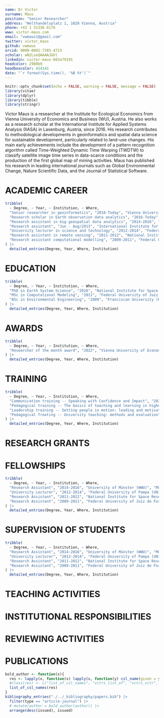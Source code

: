 ```yaml
---
name: Dr Victor
surname: Maus
position: "Senior Researcher"
address: "Welthandelsplatz 1, 1020 Vienna, Austria"
phone: +43 1 31336 6176
www: victor-maus.com
email: "vwmaus1@gmail.com"
twitter: victor_maus
github: vwmaus
orcid: 0000-0002-7385-4723
scholar: wN2LseQAAAAJ&hl
linkedin: victor-maus-083a79191
headcolor: 2980b9
headboxcolor: 414141
date: "`r format(Sys.time(), '%B %Y')`"
---
```


```r
knitr::opts_chunk$set(echo = FALSE, warning = FALSE, message = FALSE)
library(vitae)
library(dplyr)
library(tibble)
library(stringr)
```

Victor Maus is a researcher at the Institute for Ecological Economics from Vienna University of Economics and Business (WU), Austria. He also works as a research scholar at the International Institute for Applied Systems Analysis (IIASA) in Laxenburg, Austria, since 2016. His research contributes to methodological developments in geoinformatics and spatial data science for sustainable development, particularly related to land-use changes. His main early achievements include the development of a pattern recognition algorithm called Time-Weighted Dynamic Time Warping (TWDTW) to classify satellite image time series in data-scarce conditions and the production of the first global map of mining activities. Maus has published his research in leading international journals such as Global Environmental Change, Nature Scientific Data, and the Journal of Statistical Software.

# ACADEMIC CAREER

```r
tribble(
  ~ Degree, ~ Year, ~ Institution, ~ Where,
  "Senior researcher in geoinformatics", "2018-Today", "Vienna University of Economics and Business (WU)", "Vienna, Austria",
  "Research scholar in Earth observation data analytics", "2016-Today", "International Institute for Applied Systems Analysis (IIASA)", "Laxenburg, Austria",
  "Research assistant in big geospatial data analytics", "2014-2016", "University of Münster (WWU)", "Münster, Germany",
  "Research assistant", "Jun - Aug/2013", "International Institute for Applied Systems Analysis (IIASA), Young Scientist Summer Program (YSSP)", "Laxenburg, Austria",
  "University lecturer in science and technology", "2012-2014", "Federal University of Pampa (UNIPAMPA)", "Itaqui, Brazil",
  "Research assistant in remote sensing", "2011-2012", "National Institute for Space Research (INPE)", "São José dos Campos, Brazil",
  "Research assistant computational modelling", "2009-2011", "Federal University of Juiz de Fora (UFJF)", "Juiz de Fora, Brazil"
) |> 
  detailed_entries(Degree, Year, Where, Institution)
```

# EDUCATION

```r
tribble(
  ~ Degree, ~ Year, ~ Institution, ~ Where,
  "PhD in Earth System Science", "2016", "National Institute for Space Research (INPE)", "São José dos Campos, Brazil",
  "MSc in Computational Modeling", "2011", "Federal University of Juiz de Fora (UFJF)", "Juiz de Fora, Brazil",
  "BSc in Environmental Engineering", "2009", "Franciscan University (UFN)", "Santa Maria, Brazil"
) |> 
  detailed_entries(Degree, Year, Where, Institution)
```

# AWARDS

```r
tribble(
  ~ Degree, ~ Year, ~ Institution, ~ Where,
  "Researcher of the month award", "2022", "Vienna University of Economics and Business (WU)", "Vienna, Austria" #"\\\\url{https://www.wu.ac.at/en/research/research-portal/news/details-news/detail/mining-poses-danger-to-the-climate-and-biodiversity}"
) |> 
  detailed_entries(Degree, Year, Where, Institution)
```


# TRAINING

```r
tribble(
  ~ Degree, ~ Year, ~ Institution, ~ Where,
  "Communication training -- Speaking with Confidence and Impact", "2020", "Vienna University of Economics and Business (WU)", "Vienna, Austria",
  "Pedagogical training -- The basics of teaching and learning in higher education", "2019", "Vienna University of Economics and Business (WU)", "Vienna, Austria",
  "Leadership training -- Setting people in motion: leading and motivating your team", "2019", "Vienna University of Economics and Business (WU)", "Vienna, Austria",
  "Pedagogical Treating -- University teaching: methods and evaluation", "2013", "Federal University of Pampa (UNIPAMPA)", "Itaqui, Brazil"
) |> 
  detailed_entries(Degree, Year, Where, Institution)
```

# RESEARCH GRANTS

# FELLOWSHIPS

```r
tribble(
  ~ Degree, ~ Year, ~ Institution, ~ Where,
  "Research Assistant", "2014-2016", "University of Münster (WWU)", "Münster, Germany",
  "University Lecturer", "2012-2014", "Federal University of Pampa (UNIPAMPA)", "Itaqui, Brazil",
  "Research Assistant", "2011-2012", "National Institute for Space Research (INPE)", "São José dos Campos, Brazil",
  "Research Assistant", "2009-2011", "Federal University of Juiz de Fora (UFJF)", "Juiz de Fora, Brazil"
) |> 
  detailed_entries(Degree, Year, Where, Institution)
```

# SUPERVISION OF STUDENTS
```r
tribble(
  ~ Degree, ~ Year, ~ Institution, ~ Where,
  "Research Assistant", "2014-2016", "University of Münster (WWU)", "Münster, Germany",
  "University Lecturer", "2012-2014", "Federal University of Pampa (UNIPAMPA)", "Itaqui, Brazil",
  "Research Assistant", "2011-2012", "National Institute for Space Research (INPE)", "São José dos Campos, Brazil",
  "Research Assistant", "2009-2011", "Federal University of Juiz de Fora (UFJF)", "Juiz de Fora, Brazil"
) |> 
  detailed_entries(Degree, Year, Where, Institution)
```

# TEACHING ACTIVITIES

# INSTITUTIONAL RESPONSIBILITIES

# REVIEWING ACTIVITIES

# PUBLICATIONS

```r
bold_author <- function(x){
  res <- lapply(x, function(x) lapply(x, function(y) csl_name(given = y$given, family = str_replace(y$family, "Maus", "boldmaus"))))
  #class(res) <- c("list_of_csl_names", "vctrs_list_of", "vctrs_vctr", "list")
  list_of_csl_names(res)
}
bibliography_entries("./../_bibliography/papers.bib") |>
  filter(type == "article-journal") |>
  # mutate(author = bold_author(author)) |> 
  arrange(desc(issued), issued)
```
